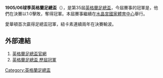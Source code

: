 '''1905/06球季英格蘭足總盃'''（{{lang-en|FA Cup}}），是第35屆[[英格蘭足總盃|英格蘭足總盃]]，今屆賽事的冠軍是{{fc|愛華頓}}，他們在決賽以1:0擊敗{{fc|紐卡素}}，奪得冠軍。本屆賽事繼續在[[水晶宮國家體育中心|水晶宮國家體育中心]]舉行。

愛華頓首次贏得足總盃冠軍，紐卡素連續兩年在決賽輸波。

==外部連結==
#[http://www.thefa.com/thefacup 英格蘭足總盃官網]{{Webarchive|url=https://wayback.archive-it.org/all/20120424194609/http://www.thefa.com/TheFACup |date=2012-04-24 }}
#[http://www.worldfootball.net/winner/eng-fa-cup/ 英格蘭足總盃 歷屆冠軍]{{Wayback|url=http://www.worldfootball.net/winner/eng-fa-cup/ |date=20190102002248 }}

{{英格兰足总杯}}

[[Category:英格蘭足總盃|Category:英格蘭足總盃]]


{{soccer-stub}}